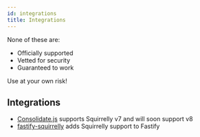 ```yaml
---
id: integrations
title: Integrations
---
```



<Hint type='warning'>

None of these are:
- Officially supported
- Vetted for security
- Guaranteed to work

Use at your own risk!

</Hint>

## Integrations

- [Consolidate.js](https://www.npmjs.com/package/consolidate) supports Squirrelly v7 and will soon support v8
- [fastify-squirrelly](https://github.com/scottkipfer/fastify-squirrelly) adds Squirrelly support to Fastify